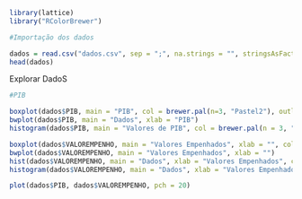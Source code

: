 
```r
library(lattice)
library("RColorBrewer")
```


```r
#Importação dos dados

dados = read.csv("dados.csv", sep = ";", na.strings = "", stringsAsFactors = T)
head(dados)
```
Explorar DadoS

```r
#PIB

boxplot(dados$PIB, main = "PIB", col = brewer.pal(n=3, "Pastel2"), outline = F)
bwplot(dados$PIB, main = "Dados", xlab = "PIB")
histogram(dados$PIB, main = "Valores de PIB", col = brewer.pal(n = 3, "Pastel1"))
```
```r
boxplot(dados$VALOREMPENHO, main = "Valores Empenhados", xlab = "", col = brewer.pal(n = 3, "Pastel1"), outline = F)
bwplot(dados$VALOREMPENHO, main = "Valores Empenhados", xlab = "")
hist(dados$VALOREMPENHO, main = "Dados", xlab = "Valores Empenhados", col = grey.colors(5), density = 20)
histogram(dados$VALOREMPENHO, main = "Dados", xlab = "Valores Empenhados", col = grey.colors(5))

```
```r
plot(dados$PIB, dados$VALOREMPENHO, pch = 20)
```

